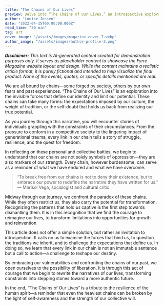 ```yaml
---
title: "The Chains of Our Lives"
preview: Delve into “The Chains of Our Lives,” an introspective exploration of the invisible bonds that shape our existence. This article examines how societal expectations, personal insecurities, and historical legacies intertwine to form the constraints we live with—and how the courage to break free can lead to profound transformation.
author: "Louise Jensen"
date: "2022-04-15T00:00:00.000Z" 
read_time: "30 min"
tag: art
cover_image: "/assets/images/magazine-cover-7.webp"
author_image: "/assets/images/author-profile-2.png"
---
```


_**Disclaimer:** This text is AI-generated content created for demonstration purposes only. It serves as placeholder content to showcase the Fyrre Magazine website layout and design. While the content maintains a realistic article format, it is purely fictional and intended to help visualize the final product. None of the events, quotes, or specific details mentioned are real._

We are all bound by chains—some forged by society, others by our own fears and past experiences. “The Chains of Our Lives” is an exploration into the invisible forces that define our identity and limit our potential. These chains can take many forms: the expectations imposed by our culture, the weight of tradition, or the self-doubt that holds us back from realizing our true potential.

As you journey through this narrative, you will encounter stories of individuals grappling with the constraints of their circumstances. From the pressure to conform in a competitive society to the lingering impact of generational trauma, every link in our chain tells a story of struggle, resilience, and the quest for freedom.

In reflecting on these personal and collective battles, we begin to understand that our chains are not solely symbols of oppression—they are also markers of our strength. Every chain, however burdensome, can serve as a reminder of what we have endured and what we have overcome.

> “To break free from our chains is not to deny their existence, but to embrace our power to redefine the narrative they have written for us.”  
> — Marisol Vega, sociologist and cultural critic

Midway through our journey, we confront the paradox of these chains. While they often restrict us, they also carry the potential for transformation. Recognizing the patterns that hold us captive is the first step towards dismantling them. It is in this recognition that we find the courage to reimagine our lives, to transform limitations into opportunities for growth and reinvention.

This article does not offer a simple solution, but rather an invitation to introspection. It calls on us to examine the forces that bind us, to question the traditions we inherit, and to challenge the expectations that define us. In doing so, we learn that every link in our chain is not an immutable sentence but a call to action—a challenge to reshape our destiny.

By embracing our vulnerabilities and confronting the chains of our past, we open ourselves to the possibility of liberation. It is through this act of courage that we begin to rewrite the narratives of our lives, transforming constraints into stepping stones toward a more authentic future.

In the end, “The Chains of Our Lives” is a tribute to the resilience of the human spirit—a reminder that even the heaviest chains can be broken by the light of self-awareness and the strength of our collective will.
